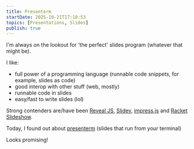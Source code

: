 ```yaml
---
title: Presenterm
startDate: 2025-10-21T17:18:53
topics: [Presentations, Slides]
publish: true
---
```


I'm always on the lookout for 'the perfect' slides program (whatever that might be).

I like:
- full power of a programming language (runnable code snippets, for example, slides as code)
- good interop with other stuff (web, mostly)
- runnable code in slides
- easy/fast to write slides (lol)

Strong contenders are/have been [Reveal JS](https://revealjs.com), [Slidev](https://sli.dev), [impress.js](https://impress.js.org/) and [Racket Slideshow](https://docs.racket-lang.org/slideshow/).

Today, I found out about [presenterm](https://mfontanini.github.io/presenterm/introduction.html) (slides that run from your terminal)

Looks promising!
